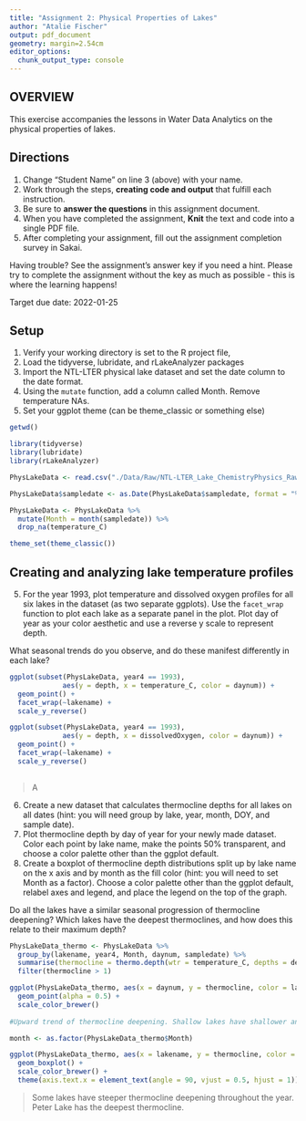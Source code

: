 ```yaml
---
title: "Assignment 2: Physical Properties of Lakes"
author: "Atalie Fischer"
output: pdf_document
geometry: margin=2.54cm
editor_options: 
  chunk_output_type: console
---
```


## OVERVIEW

This exercise accompanies the lessons in Water Data Analytics on the physical properties of lakes. 

## Directions
1. Change "Student Name" on line 3 (above) with your name.
2. Work through the steps, **creating code and output** that fulfill each instruction.
3. Be sure to **answer the questions** in this assignment document.
4. When you have completed the assignment, **Knit** the text and code into a single PDF file.
5. After completing your assignment, fill out the assignment completion survey in Sakai. 

Having trouble? See the assignment's answer key if you need a hint. Please try to complete the assignment without the key as much as possible - this is where the learning happens!

Target due date: 2022-01-25

## Setup

1. Verify your working directory is set to the R project file, 
2. Load the tidyverse, lubridate, and rLakeAnalyzer packages
3. Import the NTL-LTER physical lake dataset and set the date column to the date format. 
4. Using the `mutate` function, add a column called Month. Remove temperature NAs.
5. Set your ggplot theme (can be theme_classic or something else)

```r
getwd()

library(tidyverse)
library(lubridate)
library(rLakeAnalyzer)

PhysLakeData <- read.csv("./Data/Raw/NTL-LTER_Lake_ChemistryPhysics_Raw.csv")

PhysLakeData$sampledate <- as.Date(PhysLakeData$sampledate, format = "%m/%d/%y")

PhysLakeData <- PhysLakeData %>% 
  mutate(Month = month(sampledate)) %>% 
  drop_na(temperature_C)

theme_set(theme_classic())
```

## Creating and analyzing lake temperature profiles

5. For the year 1993, plot temperature and dissolved oxygen profiles for all six lakes in the dataset (as two separate ggplots). Use the `facet_wrap` function to plot each lake as a separate panel in the plot. Plot day of year as your color aesthetic and use a reverse y scale to represent depth. 

What seasonal trends do you observe, and do these manifest differently in each lake?

```r
ggplot(subset(PhysLakeData, year4 == 1993), 
             aes(y = depth, x = temperature_C, color = daynum)) +
  geom_point() +
  facet_wrap(~lakename) +
  scale_y_reverse()

ggplot(subset(PhysLakeData, year4 == 1993), 
             aes(y = depth, x = dissolvedOxygen, color = daynum)) +
  geom_point() +
  facet_wrap(~lakename) +
  scale_y_reverse()
  
```

> A

6. Create a new dataset that calculates thermocline depths for all lakes on all dates (hint: you will need group by lake, year, month, DOY, and sample date).
7. Plot thermocline depth by day of year for your newly made dataset. Color each point by lake name, make the points 50% transparent, and choose a color palette other than the ggplot default. 
8. Create a boxplot of thermocline depth distributions split up by lake name on the x axis and by month as the fill color (hint: you will need to set Month as a factor). Choose a color palette other than the ggplot default, relabel axes and legend, and place the legend on the top of the graph.

Do all the lakes have a similar seasonal progression of thermocline deepening? Which lakes have the deepest thermoclines, and how does this relate to their maximum depth? 

```r
PhysLakeData_thermo <- PhysLakeData %>%
  group_by(lakename, year4, Month, daynum, sampledate) %>%
  summarise(thermocline = thermo.depth(wtr = temperature_C, depths = depth, seasonal = FALSE)) %>%
  filter(thermocline > 1)

ggplot(PhysLakeData_thermo, aes(x = daynum, y = thermocline, color = lakename)) +
  geom_point(alpha = 0.5) +
  scale_color_brewer()
  
#Upward trend of thermocline deepening. Shallow lakes have shallower and less stable thermoclines due to wind events. Deeper lakes have deeper and more stable thermoclines across years. 

month <- as.factor(PhysLakeData_thermo$Month)

ggplot(PhysLakeData_thermo, aes(x = lakename, y = thermocline, color = month)) +
  geom_boxplot() +
  scale_color_brewer() +
  theme(axis.text.x = element_text(angle = 90, vjust = 0.5, hjust = 1))

```

> Some lakes have steeper thermocline deepening throughout the year. Peter Lake has the deepest thermocline. 
